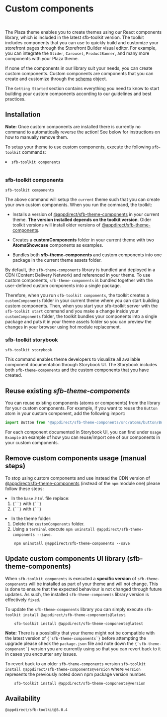 
<Meta title="Docs/Customization/Custom components" />

# Custom components
<br />

The Plaza theme enables you to create themes using our React components library, which is included in the latest sfb-toolkit version. The toolkit includes components that you can use to quickly build and customize your storefront pages through the Storefront Builder visual editor. For example, you can integrate the `Slider`, `Carousel`, `ProductBanner`, and many more components with your Plaza theme.

If none of the components in our library suit your needs, you can create custom components. Custom components are components that you can create and customize through the [schema](?path=/docs/docs-customization-schema--docs) object.

The `Getting Started` section contains everything you need to know to start building your custom components according to our guidelines and best practices.

## Installation

<div style={{color: "red"}}><b>Note:</b> Once custom components are installed there is currently no command to automatically reverse the action! See below for instructions
on how to manually remove them.</div>

To setup your theme to use custom components, execute the following `sfb-toolkit` commands:
<li><code>sfb-toolkit components</code></li>
<br />

### sfb-toolkit components

```
sfb-toolkit components
```

The above command will setup the `current` theme such that you can create your own custom components. When you run the command, the toolkit:

- Installs a version of <a href="https://www.npmjs.com/package/@appdirect/sfb-theme-components">@appdirect/sfb-theme-components</a> in 
your current theme. <b>The version installed depends on the toolkit version</b>. Older toolkit versions will install older versions of <a href="https://www.npmjs.com/package/@appdirect/sfb-theme-components">@appdirect/sfb-theme-components</a>.

- Creates a <b>customComponents</b> folder in your current theme with two <b>AtomsShowcase</b> components as examples.

- Bundles both <b>sfb-theme-components</b> and custom components into one package in the current theme assets folder.


By default, the `sfb-theme-components` library is bundled and deployed in a CDN (Content Delivery Network) and referenced in your theme. To use custom components, `sfb-theme-components` is bundled together with the user-defined custom components into a single package.

Therefore, when you run `sfb-toolkit components`, the toolkit creates a `customComponents` folder in your current theme where you can start building custom components. Then, when you start your sfb-toolkit server with the `sfb-toolkit start` command and you make a change inside your `customComponents` folder, the toolkit bundles your components into a single package and puts it in your theme assets folder so you can preview the changes in your browser using hot module replacement.

### sfb-toolkit storybook

```
sfb-toolkit storybook
```

This command enables theme developers to visualize all available component documentation through Storybook UI. The Storybook includes both `sfb-theme-components` and the custom components that you have created.

## Reuse existing <i>sfb-theme-components</i>

You can reuse existing components (atoms or components) from the library for your custom components. For example, if you want to reuse the `Button` atom in your custom component, add the following import:

```jsx
import Button from '@appdirect/sfb-theme-components/src/atoms/button/Button';
```

For each component documented in Storybook UI, you can find under `Usage Example` an example of how you can reuse/import one of our components in your custom components.

## Remove custom components usage (manual steps)

To stop using custom components and use instead the CDN version of <a href="https://www.npmjs.com/package/@appdirect/sfb-theme-components">@appdirect/sfb-theme-components</a> (instead of the `npm` module one) please follow these steps:
<li>
    In the <code>base.html</code> file replace:
    <ol>
        <li>
            <code>{`<link rel="stylesheet" type="text/css" href="{{ r("/assets/js/components/sfb-components.css") }}">`}</code> with
            <code>{`<link rel="stylesheet" type="text/css" href="{{ config.channelSettings.channelCanonicalBaseUrl }}/sfb-theme-components@0/sfb-components.css">`}</code>
        </li>
        <li>
            <code>{`<script src="{{ r("/assets/js/components/sfb-components.js") }}"></script>`}</code> with
            <code>{`<script src="{{ config.channelSettings.channelCanonicalBaseUrl }}/sfb-theme-components@0/sfb-components.js"></script>`}</code>
        </li>
    </ol>
</li>
<li> 
    In the theme folder:
    <ol> 
        <li>
            Delete the <code>customComponents</code> folder.
        </li>
        <li>
            Using a <code>terminal</code> execute <code>npm uninstall @appdirect/sfb-theme-components --save</code>.
        </li>
    </ol>
</li>

```
    npm uninstall @appdirect/sfb-theme-components --save
```


## Update custom components UI library (sfb-theme-components)

When `sfb-toolkit components` is executed a <b>specific version</b> of `sfb-theme-components` will be installed as part of your theme and will not change. This is done to ensure that the expected behaviour
is not changed through future updates. As such, the installed `sfb-theme-components` library version is effectively `fixed`. 

To update the `sfb-theme-components` library you can simply execute `sfb-toolkit install @appdirect/sfb-theme-components@latest`.

```
    sfb-toolkit install @appdirect/sfb-theme-components@latest
```

<div style={{color: "red"}}>
<b>Note:</b> There is a possibility that your theme might not be compatible with the latest version of <code>{`sfb-theme-components`}</code> before attempting the upgrade please check
the <code>package.json</code> file and note down the <code>{`sfb-theme-component`}</code> version you are currently using so that you can revert back to it in cases you encounter any issues.
</div>

To revert back to an older `sfb-theme-components` version `sfb-toolkit install @appdirect/sfb-theme-components@version` where `version` represents the previously noted down npm package version number.

```
    sfb-toolkit install @appdirect/sfb-theme-components@version
```

## Availability

`@appdirect/sfb-toolkit@5.0.4`
